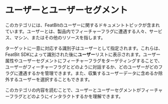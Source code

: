 
# ユーザーとユーザーセグメント

このカテゴリには、FeatBitのユーザーに関するドキュメントトピックが含まれています。ユーザーとは、製品内でフィーチャーフラグに遭遇する人々、サービス、マシン、またはその他のリソースを指します。

ターゲットに一意に対応する識別子はユーザーとして指定されます。これらは、FeatBit SDKによって識別された後に**ユーザー**リストに表示されます。ユーザー属性やユーザーセグメントにフィーチャーフラグをターゲティングすることで、ユーザーがフィーチャーフラグとどのように対話するか、どのユーザーがどのフラグに遭遇するかを管理できます。また、収集するユーザーデータに含めるか除外するユーザーを選択することもできます。

このカテゴリの内容を読むことで、ユーザーとユーザーセグメントがフィーチャーフラグとどのようにインタラクトするかを理解できます。
